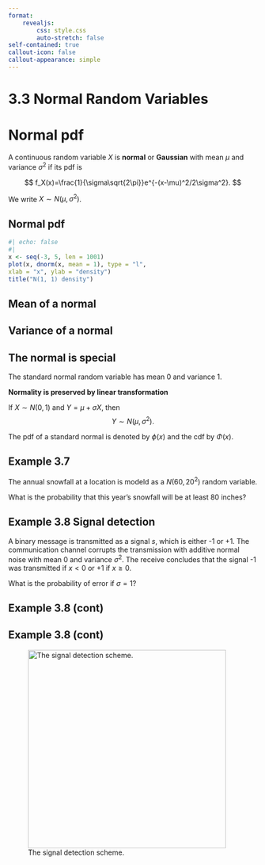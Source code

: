 ```yaml
---
format:
    revealjs:
        css: style.css
        auto-stretch: false
self-contained: true
callout-icon: false
callout-appearance: simple
---
```


# 3.3 Normal Random Variables

# Normal pdf

A continuous random variable $X$ is **normal** or **Gaussian** with mean $\mu$ and variance $\sigma^2$ if its pdf is

$$
f_X(x)=\frac{1}{\sigma\sqrt{2\pi}}e^{-(x-\mu)^2/2\sigma^2}.
$$

We write $X\sim N(\mu, \sigma^2)$.

## Normal pdf

```r
#| echo: false
#| 
x <- seq(-3, 5, len = 1001)
plot(x, dnorm(x, mean = 1), type = "l",
xlab = "x", ylab = "density")
title("N(1, 1) density")
```

## Mean of a normal

## Variance of a normal

## The normal is special

The standard normal random variable has mean 0 and variance 1.

**Normality is preserved by linear transformation**

If $X\sim N(0, 1)$ and $Y=\mu +\sigma X$, then
$$
Y\sim N(\mu,\sigma^2).
$$

The pdf of a standard normal is denoted by $\phi(x)$ and the cdf by $\Phi(x)$.

## Example 3.7

The annual snowfall at a location is modeld as a $N(60, 20^2)$ random variable.

What is the probability that this year's snowfall will be at least 80 inches?

## Example 3.8 Signal detection

A binary message is transmitted as a signal $s$, which is either -1 or +1.
The communication channel corrupts the transmission with additive normal noise with mean 0 and variance $\sigma^2$. The receive concludes that the signal -1 was transmitted if $x < 0$ or +1 if $x \geq 0$.

What is the probability of error if $\sigma=1$?

## Example 3.8 (cont)

## Example 3.8 (cont)

![The signal detection scheme.](./images/f3-6.png){height=400 fig-alt="The signal detection scheme."}
